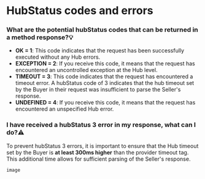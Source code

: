 ﻿---
sidebar_position: 15
---

# HubStatus codes and errors

### What are the potential hubStatus codes that can be returned in a method response?💡
- **OK = 1**: This code indicates that the request has been successfully executed without any Hub errors.
- **EXCEPTION = 2**: If you receive this code, it means that the request has encountered an uncontrolled exception at the Hub level.
- **TIMEOUT = 3**: This code indicates that the request has encountered a timeout error. A hubStatus code of 3 indicates that the hub timeout set by the Buyer in their request was insufficient to parse the Seller's response.
- **UNDEFINED = 4**: If you receive this code, it means that the request has encountered an unspecified Hub error.
### I have received a hubStatus 3 error in my response, what can I do?⚠️
To prevent hubStatus 3 errors, it is important to ensure that the Hub timeout set by the Buyer is **at least 300ms higher** than the provider timeout tag. This additional time allows for sufficient parsing of the Seller's response.

```
image
```

<TipContactCustomerCare/>